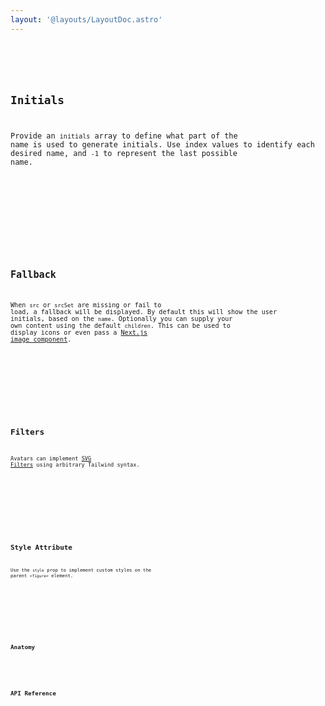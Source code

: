 ```yaml
---
layout: '@layouts/LayoutDoc.astro'
---
```





<Preview client:load>
	<Fragment slot="preview">
		<Example client:visible />
	</Fragment>
	<Fragment slot="code">
		<Code code={ExampleRaw} lang="tsx" />
	</Fragment>
</Preview>

## Initials

Provide an `initials` array to define what part of the name is used to generate initials. Use index values to identify each desired name, and `-1` to represent the last possible name.

<Preview client:load>
	<Fragment slot="preview">
		<ExampleInitials />
	</Fragment>
	<Fragment slot="code">
		<Code code={ExampleInitialsRaw} lang="tsx" />
	</Fragment>
</Preview>

## Fallback

When `src` or `srcSet` are missing or fail to load, a fallback will be displayed. By default this will show the user initials, based on the `name`. Optionally you can supply your own content using the default `children`. This can be used to display icons or even pass a [Next.js image component](https://nextjs.org/docs/pages/api-reference/components/image).

<Preview client:load>
	<Fragment slot="preview">
		<ExampleFallback />
	</Fragment>
	<Fragment slot="code">
		<Code code={ExampleFallbackRaw} lang="tsx" />
	</Fragment>
</Preview>

## Filters

Avatars can implement [SVG Filters](/docs/guides/cookbook/svg-filters) using arbitrary Tailwind syntax.

<Preview client:load>
	<Fragment slot="preview">
		<ExampleFilter client:visible />
	</Fragment>
	<Fragment slot="code">
		<Code code={ExampleFilterRaw} lang="tsx" />
	</Fragment>
</Preview>

## Style Attribute

Use the `style` prop to implement custom styles on the parent `<figure>` element.

<Preview client:load>
	<Fragment slot="preview">
		<ExampleStyle />
	</Fragment>
	<Fragment slot="code">
		<Code code={ExampleStyleRaw} lang="tsx" />
	</Fragment>
</Preview>

## Anatomy

<Anatomy label="Avatar" tag="figure" isComponent>
	<Anatomy label="image" tag="img" />
	<Anatomy label="fallback" tag="span" />
</Anatomy>

## API Reference

<ApiTable />
